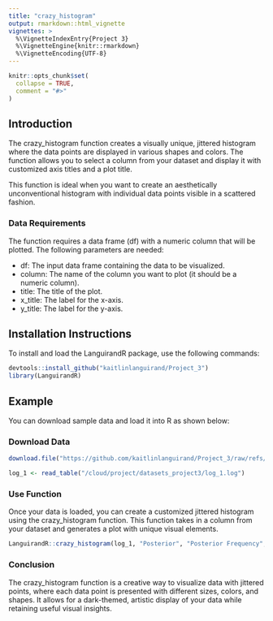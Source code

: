 ```yaml
---
title: "crazy_histogram"
output: rmarkdown::html_vignette
vignettes: >
  %\VignetteIndexEntry{Project 3}
  %\VignetteEngine{knitr::rmarkdown}
  %\VignetteEncoding{UTF-8}
---
```


```r
knitr::opts_chunk$set(
  collapse = TRUE,
  comment = "#>"
)
```

## Introduction

The crazy_histogram function creates a visually unique, jittered histogram where the data points are displayed in various shapes and colors. The function allows you to select a column from your dataset and display it with customized axis titles and a plot title.

This function is ideal when you want to create an aesthetically unconventional histogram with individual data points visible in a scattered fashion.

### Data Requirements

The function requires a data frame (df) with a numeric column that will be plotted. The following parameters are needed:

+ df: The input data frame containing the data to be visualized.
+ column: The name of the column you want to plot (it should be a numeric column).
+ title: The title of the plot.
+ x_title: The label for the x-axis.
+ y_title: The label for the y-axis.


## Installation Instructions

To install and load the LanguirandR package, use the following commands:

```r
devtools::install_github("kaitlinlanguirand/Project_3")
library(LanguirandR)

```

## Example

You can download sample data and load it into R as shown below:

### Download Data
```r
download.file("https://github.com/kaitlinlanguirand/Project_3/raw/refs/heads/main/datasets_project3/log_1.log", "datasets_project3/log_1.log")

log_1 <- read_table("/cloud/project/datasets_project3/log_1.log")

```

### Use Function

Once your data is loaded, you can create a customized jittered histogram using the crazy_histogram function. This function takes in a column from your dataset and generates a plot with unique visual elements.

```r
LanguirandR::crazy_histogram(log_1, "Posterior", "Posterior Frequency", "Posterior", "Frequency")
```

### Conclusion

The crazy_histogram function is a creative way to visualize data with jittered points, where each data point is presented with different sizes, colors, and shapes. It allows for a dark-themed, artistic display of your data while retaining useful visual insights.
